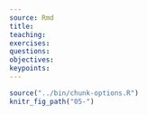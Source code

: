```yaml
---
source: Rmd
title: 
teaching: 
exercises:
questions:
objectives:
keypoints:
---
```


```r
source("../bin/chunk-options.R")
knitr_fig_path("05-")
```
